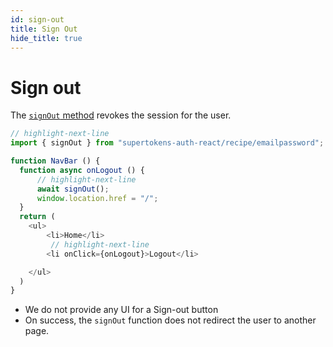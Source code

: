 ```yaml
---
id: sign-out
title: Sign Out
hide_title: true
---
```



# Sign out

The [`signOut` method](../../auth-react/emailpassword/sign-out) revokes the session for the user.

<FrontendSDKTabs>
<TabItem value="reactjs">

```js
// highlight-next-line
import { signOut } from "supertokens-auth-react/recipe/emailpassword";

function NavBar () {
  function async onLogout () {
      // highlight-next-line
      await signOut();
      window.location.href = "/";
  }
  return (
    <ul>
        <li>Home</li>
         // highlight-next-line
        <li onClick={onLogout}>Logout</li>

    </ul>
  )
}
```

</TabItem>
</FrontendSDKTabs>

- We do not provide any UI for a Sign-out button
- On success, the `signOut` function does not redirect the user to another page.